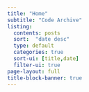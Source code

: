 ```yaml
---
title: "Home"
subtitle: "Code Archive"
listing:
  contents: posts
  sort:  "date desc"
  type: default
  categories: true
  sort-ui: [title,date]
  filter-ui: true
page-layout: full
title-block-banner: true 
---
```




